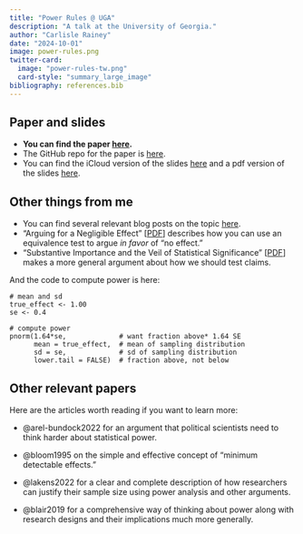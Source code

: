 ```yaml
---
title: "Power Rules @ UGA"
description: "A talk at the University of Georgia."
author: "Carlisle Rainey"
date: "2024-10-01"
image: power-rules.png
twitter-card:
  image: "power-rules-tw.png"
  card-style: "summary_large_image"
bibliography: references.bib
---
```


## Paper and slides 

- **You can find the paper [here](https://www.carlislerainey.com/power-rules/power-rules.pdf).**
- The GitHub repo for the paper is [here](https://github.com/carlislerainey/power-rules).
- You can find the iCloud version of the slides [here](https://www.icloud.com/keynote/0d6aPDe-yVieB2J1BTzRonphA#power-rules) and a pdf version of the slides [here](https://www.dropbox.com/scl/fi/6fv0hwrh6vyy492e3e8iu/power-rules.pdf?rlkey=36q5k7joj0ci40xbyu9c4j3es&dl=0).

## Other things from me

- You can find several relevant blog posts on the topic [here](https://www.carlislerainey.com/blog/).  
- "Arguing for a Negligible Effect" [[PDF](https://www.carlislerainey.com/papers/nme.pdf)] describes how you can use an equivalence test to argue *in favor* of "no effect."
- "Substantive Importance and the Veil of Statistical Significance" [[PDF](https://www.carlislerainey.com/papers/meaningful.pdf)] makes a more general argument about how we should test claims.

And the code to compute power is here:

```
# mean and sd
true_effect <- 1.00
se <- 0.4

# compute power
pnorm(1.64*se,             # want fraction above* 1.64 SE
      mean = true_effect,  # mean of sampling distribution
      sd = se,             # sd of sampling distribution
      lower.tail = FALSE)  # fraction above, not below
```

## Other relevant papers

Here are the articles worth reading if you want to learn more:

-   @arel-bundock2022 for an argument that political scientists need to think harder about statistical power.

-   @bloom1995 on the simple and effective concept of "minimum detectable effects."

-   @lakens2022 for a clear and complete description of how researchers can justify their sample size using power analysis and other arguments.

-   @blair2019 for a comprehensive way of thinking about power along with research designs and their implications much more generally.


